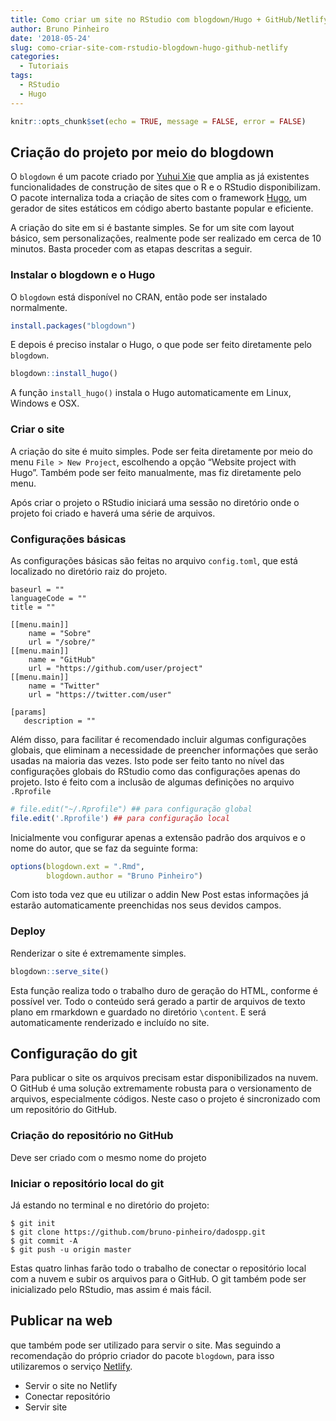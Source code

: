 ```yaml
---
title: Como criar um site no RStudio com blogdown/Hugo + GitHub/Netlify
author: Bruno Pinheiro
date: '2018-05-24'
slug: como-criar-site-com-rstudio-blogdown-hugo-github-netlify
categories:
  - Tutoriais
tags:
  - RStudio
  - Hugo
---
```


```r
knitr::opts_chunk$set(echo = TRUE, message = FALSE, error = FALSE)
```

## Criação do projeto por meio do blogdown

O `blogdown` é um pacote criado por [Yuhui Xie](https://yihui.name/en/) que amplia as já existentes funcionalidades de construção de sites que o R e o RStudio disponibilizam. O pacote internaliza toda a criação de sites com o framework [Hugo](https://gohugo.io/), um gerador de sites estáticos em código aberto bastante popular e eficiente.

A criação do site em si é bastante simples. Se for um site com layout básico, sem personalizações, realmente pode ser realizado em cerca de 10 minutos. Basta proceder com as etapas descritas a seguir.

### Instalar o blogdown e o Hugo

O `blogdown` está disponível no CRAN, então pode ser instalado normalmente.

```r
install.packages("blogdown")
```

E depois é preciso instalar o Hugo, o que pode ser feito diretamente pelo `blogdown`. 

```r
blogdown::install_hugo()
```

A função `install_hugo()` instala o Hugo automaticamente em Linux, Windows e OSX.

### Criar o site

A criação do site é muito simples. Pode ser feita diretamente por meio do menu `File > New Project`, escolhendo a opção "Website project with Hugo". Também pode ser feito manualmente, mas fiz diretamente pelo menu.

Após criar o projeto o RStudio iniciará uma sessão no diretório onde o projeto foi criado e haverá uma série de arquivos.

### Configurações básicas

As configurações básicas são feitas no arquivo `config.toml`, que está localizado no diretório raiz do projeto.

```
baseurl = ""
languageCode = ""
title = ""

[[menu.main]]
    name = "Sobre"
    url = "/sobre/"
[[menu.main]]
    name = "GitHub"
    url = "https://github.com/user/project"
[[menu.main]]
    name = "Twitter"
    url = "https://twitter.com/user"

[params]
   description = ""
```

Além disso, para facilitar é recomendado incluir algumas configurações globais, que eliminam a necessidade de preencher informações que serão usadas na maioria das vezes. Isto pode ser feito tanto no nível das configurações globais do RStudio como das configurações apenas do projeto. Isto é feito com a inclusão de algumas definições no arquivo `.Rprofile`

```r
# file.edit("~/.Rprofile") ## para configuração global
file.edit('.Rprofile') ## para configuração local
```

Inicialmente vou configurar apenas a extensão padrão dos arquivos e o nome do autor, que se faz da seguinte forma:

```r
options(blogdown.ext = ".Rmd",
        blogdown.author = "Bruno Pinheiro")
```

Com isto toda vez que eu utilizar o addin New Post estas informações já estarão automaticamente preenchidas nos seus devidos campos.

### Deploy

Renderizar o site é extremamente simples.

```r
blogdown::serve_site()
```

Esta função realiza todo o trabalho duro de geração do HTML, conforme é possível ver. Todo o conteúdo será gerado a partir de arquivos de texto plano em rmarkdown e guardado no diretório `\content`. E será automaticamente renderizado e incluído no site.

## Configuração do git

Para publicar o site os arquivos precisam estar disponibilizados na nuvem. O GitHub é uma solução extremamente robusta para o versionamento de arquivos, especialmente códigos. Neste caso o projeto é sincronizado com um repositório do GitHub.

### Criação do repositório no GitHub 

Deve ser criado com o mesmo nome do projeto

### Iniciar o repositório local do git

Já estando no terminal e no diretório do projeto:

```
$ git init
$ git clone https://github.com/bruno-pinheiro/dadospp.git
$ git commit -A
$ git push -u origin master
```

Estas quatro linhas farão todo o trabalho de conectar o repositório local com a nuvem e subir os arquivos para o GitHub. O git também pode ser inicializado pelo RStudio, mas assim é mais fácil.

## Publicar na web

que também pode ser utilizado para servir o site. Mas seguindo a recomendação do próprio criador do pacote `blogdown`, para isso utilizaremos o serviço [Netlify](https://netlify.com).

* Servir o site no Netlify
* Conectar repositório
* Servir site